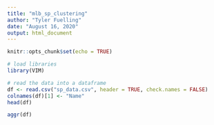 ---
title: "mlb_sp_clustering"
author: "Tyler Fuelling"
date: "August 16, 2020"
output: html_document
---

```{r setup, include=FALSE}
knitr::opts_chunk$set(echo = TRUE)

# load libraries
library(VIM)
```

```{r}
# read the data into a dataframe
df <- read.csv("sp_data.csv", header = TRUE, check.names = FALSE)
colnames(df)[1] <- "Name"
head(df)
```
``` {r}
aggr(df)


```